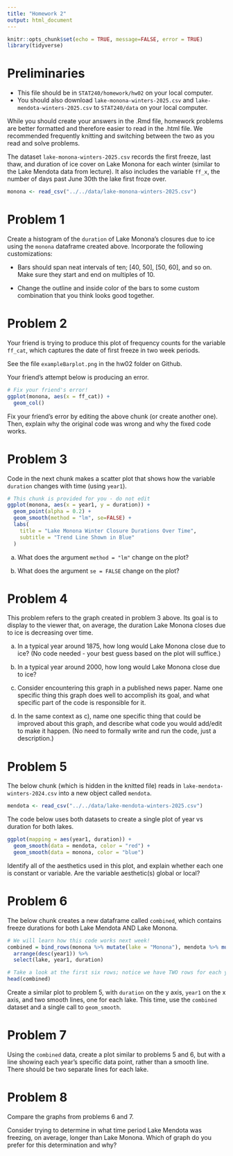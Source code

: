 ```yaml
---
title: "Homework 2"
output: html_document
---
```


```r
knitr::opts_chunk$set(echo = TRUE, message=FALSE, error = TRUE)
library(tidyverse)
```

# Preliminaries

- This file should be in `STAT240/homework/hw02` on your local computer.
- You should also download `lake-monona-winters-2025.csv` and `lake-mendota-winters-2025.csv` to `STAT240/data` on your local computer.

While you should create your answers in the .Rmd file, homework problems are better formatted and therefore easier to read in the .html file. We recommended frequently knitting and switching between the two as you read and solve problems.

The dataset `lake-monona-winters-2025.csv` records the first freeze, last thaw, and duration of ice cover on Lake Monona for each winter (similar to the Lake Mendota data from lecture).  It also includes the variable `ff_x`, the number of days past June 30th the lake first froze over.

```r
monona <- read_csv("../../data/lake-monona-winters-2025.csv")
```

# Problem 1

Create a histogram of the `duration` of Lake Monona's closures due to ice using the `monona` dataframe created above. Incorporate the following customizations:

- Bars should span neat intervals of ten; [40, 50], [50, 60], and so on. Make sure they start and end on multiples of 10.

- Change the outline and inside color of the bars to some custom combination that you think looks good together.


# Problem 2

Your friend is trying to produce this plot of frequency counts for the variable `ff_cat`, which captures the date of first freeze in two week periods.

See the file `exampleBarplot.png` in the hw02 folder on Github.

Your friend's attempt below is producing an error.

```r
# Fix your friend's error!
ggplot(monona, aes(x = ff_cat)) +
  geom_col()
```

Fix your friend's error by editing the above chunk (or create another one). Then, explain why the original code was wrong and why the fixed code works.


# Problem 3

Code in the next chunk makes a scatter plot that shows how the variable `duration` changes with time (using `year1`).

```r
# This chunk is provided for you - do not edit
ggplot(monona, aes(x = year1, y = duration)) +
  geom_point(alpha = 0.2) +
  geom_smooth(method = "lm", se=FALSE) +
  labs(
    title = "Lake Monona Winter Closure Durations Over Time",
    subtitle = "Trend Line Shown in Blue"
  )
```

(a) What does the argument `method = "lm"` change on the plot?

(b) What does the argument `se = FALSE` change on the plot?


# Problem 4

This problem refers to the graph created in problem 3 above. Its goal is to display to the viewer that, on average, the duration Lake Monona closes due to ice is decreasing over time.

(a) In a typical year around 1875, how long would Lake Monona close due to ice? (No code needed - your best guess based on the plot will suffice.) 

(b) In a typical year around 2000, how long would Lake Monona close due to ice?

(c) Consider encountering this graph in a published news paper. Name one specific thing this graph does well to accomplish its goal, and what specific part of the code is responsible for it.

(d) In the same context as c), name one specific thing that could be improved about this graph, and describe what code you would add/edit to make it happen. (No need to formally write and run the code, just a description.)


# Problem 5

The below chunk (which is hidden in the knitted file) reads in `lake-mendota-winters-2024.csv` into a new object called `mendota`.

```r
mendota <- read_csv("../../data/lake-mendota-winters-2025.csv")
```

The code below uses both datasets to create a single plot of year vs duration for both lakes.  

```r
ggplot(mapping = aes(year1, duration)) +
  geom_smooth(data = mendota, color = "red") +
  geom_smooth(data = monona, color = "blue")
```

Identify all of the aesthetics used in this plot, and explain whether each one is constant or variable.  Are the variable aesthetic(s) global or local?


# Problem 6

The below chunk creates a new dataframe called `combined`, which contains freeze durations for both Lake Mendota AND Lake Monona.

```r
# We will learn how this code works next week!
combined = bind_rows(monona %>% mutate(lake = "Monona"), mendota %>% mutate(lake = "Mendota")) %>% 
  arrange(desc(year1)) %>% 
  select(lake, year1, duration)

# Take a look at the first six rows; notice we have TWO rows for each year now, one for each lake!
head(combined)
```

Create a similar plot to problem 5, with `duration` on the y axis, `year1` on the x axis, and two smooth lines, one for each lake. This time, use the `combined` dataset and a single call to `geom_smooth`.


# Problem 7

Using the `combined` data, create a plot similar to problems 5 and 6, but with a line showing each year's specific data point, rather than a smooth line.  There should be two separate lines for each lake.


# Problem 8

Compare the graphs from problems 6 and 7.

Consider trying to determine in what time period Lake Mendota was freezing, on average, longer than Lake Monona. Which of graph do you prefer for this determination and why?


